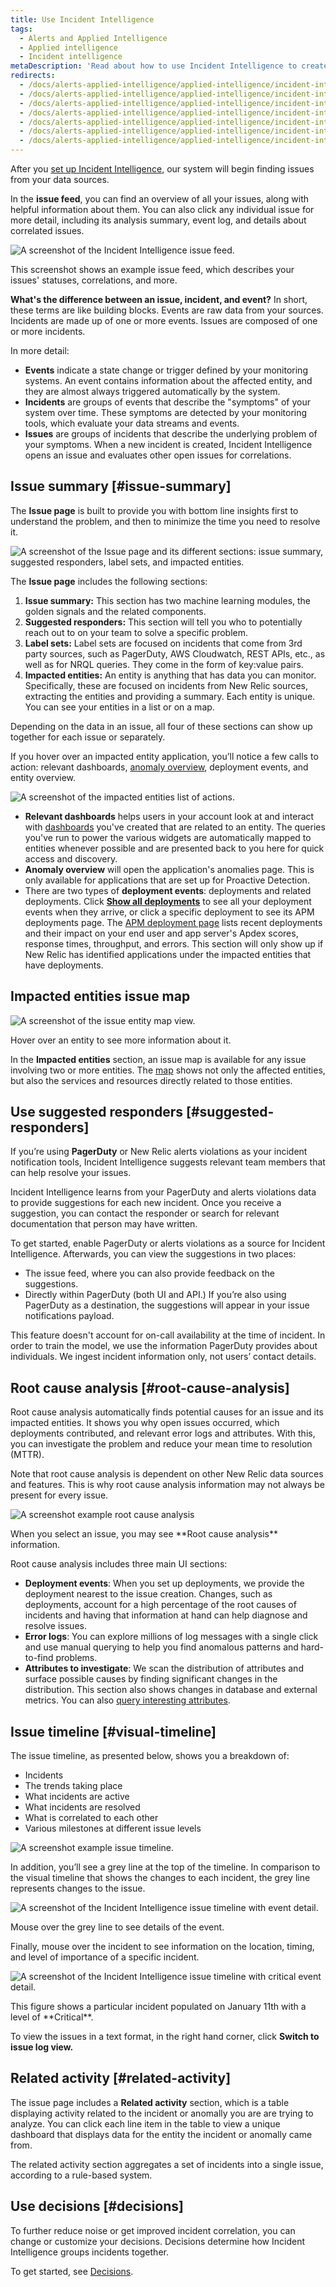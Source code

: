 ```yaml
---
title: Use Incident Intelligence
tags:
  - Alerts and Applied Intelligence
  - Applied intelligence
  - Incident intelligence
metaDescription: 'Read about how to use Incident Intelligence to create an overview of all your alert incidents, their sources, and related events.'
redirects:
  - /docs/alerts-applied-intelligence/applied-intelligence/incident-intelligence/get-started-incident-intelligence/#visual-timeline
  - /docs/alerts-applied-intelligence/applied-intelligence/incident-intelligence/get-started-incident-intelligence/#related-activity
  - /docs/alerts-applied-intelligence/applied-intelligence/incident-intelligence/get-started-incident-intelligence/#issue-summary
  - /docs/alerts-applied-intelligence/applied-intelligence/incident-intelligence/get-started-incident-intelligence/#root-cause-analysis
  - /docs/alerts-applied-intelligence/applied-intelligence/incident-intelligence/get-started-incident-intelligence/#decisions
  - /docs/alerts-applied-intelligence/applied-intelligence/incident-intelligence/get-started-incident-intelligence/#suggested-responders
  - /docs/alerts-applied-intelligence/applied-intelligence/incident-intelligence/get-started-incident-intelligence/#issue-feed
---
```


After you [set up Incident Intelligence](/docs/alerts-applied-intelligence/applied-intelligence/incident-intelligence/get-started-incident-intelligence/#get-started), our system will begin finding issues from your data sources.

In the **issue feed**, you can find an overview of all your issues, along with helpful information about them. You can also click any individual issue for more detail, including its analysis summary, event log, and details about correlated issues.

![A screenshot of the Incident Intelligence issue feed.](./images/issue_feed.png "The Incident Intelligence issue feed.")

<figcaption>
  This screenshot shows an example issue feed, which describes your issues' statuses, correlations, and more.
</figcaption>

**What's the difference between an issue, incident, and event?** In short, these terms are like building blocks. Events are raw data from your sources. Incidents are made up of one or more events. Issues are composed of one or more incidents.

In more detail:

* **Events** indicate a state change or trigger defined by your monitoring systems. An event contains information about the affected entity, and they are almost always triggered automatically by the system.
* **Incidents** are groups of events that describe the "symptoms" of your system over time. These symptoms are detected by your monitoring tools, which evaluate your data streams and events.
* **Issues** are groups of incidents that describe the underlying problem of your symptoms. When a new incident is created, Incident Intelligence opens an issue and evaluates other open issues for correlations.

## Issue summary [#issue-summary]

The **Issue page** is built to provide you with bottom line insights first to understand the problem, and then to minimize the time you need to resolve it.

![A screenshot of the Issue page and its different sections: issue summary, suggested responders, label sets, and impacted entities.](./images/Screen-Shot-2020-10-21-at-9.32.39-AM.png "The Issue page and its different sections: issue summary, suggested responders, label sets, and impacted entities.")

The **Issue page** includes the following sections:

1. **Issue summary:** This section has two machine learning modules, the golden signals and the related components.
2. **Suggested responders:** This section will tell you who to potentially reach out to on your team to solve a specific problem.
3. **Label sets:** Label sets are focused on incidents that come from 3rd party sources, such as PagerDuty, AWS Cloudwatch, REST APIs, etc., as well as for NRQL queries. They come in the form of key:value pairs.
4. **Impacted entities:** An entity is anything that has data you can monitor. Specifically, these are focused on incidents from New Relic sources, extracting the entities and providing a summary. Each entity is unique. You can see your entities in a list or on a map.

Depending on the data in an issue, all four of these sections can show up together for each issue or separately.

If you hover over an impacted entity application, you’ll notice a few calls to action: relevant dashboards, [anomaly overview](/docs/alerts-applied-intelligence/applied-intelligence/proactive-detection/proactive-detection-applied-intelligence#anomaly-overview), deployment events, and entity overview. 

![A screenshot of the impacted entities list of actions.](./images/impacted_entities_actions.png "The impacted entities list of actions.")

* **Relevant dashboards** helps users in your account look at and interact with [dashboards](/docs/query-your-data/explore-query-data/dashboards/introduction-dashboards/) you've created that are related to an entity. The queries you've run to power the various widgets are automatically mapped to entities whenever possible and are presented back to you here for quick access and discovery.
* **Anomaly overview** will open the application's anomalies page. This is only available for applications that are set up for Proactive Detection.
* There are two types of **deployment events**: deployments and related deployments. Click **[Show all deployments](/whats-new/applied-intelligence-deployment-events-issue-feed)** to see all your deployment events when they arrive, or click a specific deployment to see its APM deployments page. The [APM deployment page](/docs/apm/apm-ui-pages/events/deployments-page-view-impact-your-app-users) lists recent deployments and their impact on your end user and app server's Apdex scores, response times, throughput, and errors. This section will only show up if New Relic has identified applications under the impacted entities that have deployments.

## Impacted entities issue map 

![A screenshot of the issue entity map view.](./images/issue_entity_map.png "The issue entity map view.")

<figcaption>Hover over an entity to see more information about it.</figcaption>

In the **Impacted entities** section, an issue map is available for any issue involving two or more entities. The [map](/docs/new-relic-one/use-new-relic-one/ui-data/maps-in-context/) shows not only the affected entities, but also the services and resources directly related to those entities.

## Use suggested responders [#suggested-responders]

If you’re using **PagerDuty** or New Relic alerts violations as your incident notification tools, Incident Intelligence suggests relevant team members that can help resolve your issues.

Incident Intelligence learns from your PagerDuty and alerts violations data to provide suggestions for each new incident. Once you receive a suggestion, you can contact the responder or search for relevant documentation that person may have written.

To get started, enable PagerDuty or alerts violations as a source for Incident Intelligence. Afterwards, you can view the suggestions in two places:

* The issue feed, where you can also provide feedback on the suggestions.
* Directly within PagerDuty (both UI and API.) If you’re also using PagerDuty as a destination, the suggestions will appear in your issue notifications payload.

<Callout variant="important">
  This feature doesn't account for on-call availability at the time of incident.
</Callout>

<Callout variant="tip">
  In order to train the model, we use the information PagerDuty provides about individuals. We ingest incident information only, not users’ contact details.
</Callout>

## Root cause analysis [#root-cause-analysis]

Root cause analysis automatically finds potential causes for an issue and its impacted entities. It shows you why open issues occurred, which deployments contributed, and relevant error logs and attributes. With this, you can investigate the problem and reduce your mean time to resolution (MTTR).

<Callout variant="tip">
Note that root cause analysis is dependent on other New Relic data sources and features. This is why root cause analysis information may not always be present for every issue.
</Callout>

![A screenshot example root cause analysis](./images/root-cause-analysis.png "An example root cause analysis.")

<figcaption>When you select an issue, you may see **Root cause analysis** information.</figcaption>

Root cause analysis includes three main UI sections: 

* **Deployment events**: When you set up deployments, we provide the deployment nearest to the issue creation. Changes, such as deployments, account for a high percentage of the root causes of incidents and having that information at hand can help diagnose and resolve issues.
*  **Error logs**: You can explore millions of log messages with a single click and use manual querying to help you find anomalous patterns and hard-to-find problems.
* **Attributes to investigate**: We scan the distribution of attributes and surface possible causes by finding significant changes in the distribution. This section also shows changes in database and external metrics. You can also [query interesting attributes](https://docs.newrelic.com/docs/query-your-data/nrql-new-relic-query-language/get-started/introduction-nrql-new-relics-query-language). 

## Issue timeline [#visual-timeline]

The issue timeline, as presented below, shows you a breakdown of:

* Incidents
* The trends taking place
* What incidents are active
* What incidents are resolved
* What is correlated to each other
* Various milestones at different issue levels

![A screenshot example issue timeline.](./images/incidents_timeline.png "An example issue timeline.")

In addition, you’ll see a grey line at the top of the timeline. In comparison to the visual timeline that shows the changes to each incident, the grey line represents changes to the issue.

![A screenshot of the Incident Intelligence issue timeline with event detail.](./images/screenshot_incident_intelligence_timeline_event_detail.png "The Incident Intelligence issue timeline with event detail.")

<figcaption>
  Mouse over the grey line to see details of the event.
</figcaption>

Finally, mouse over the incident to see information on the location, timing, and level of importance of a specific incident.

![A screenshot of the Incident Intelligence issue timeline with critical event detail.](./images/screenshot_incident_intelligence_critical_event_detail.png "The Incident Intelligence issue timeline with critical event detail.")

<figcaption>
  This figure shows a particular incident populated on January 11th with a level of **Critical**.
</figcaption>

To view the issues in a text format, in the right hand corner, click **Switch to issue log view.**

## Related activity [#related-activity]

The issue page includes a **Related activity** section, which is a table displaying activity related to the incident or anomally you are are trying to analyze. You can click each line item in the table to view a unique dashboard that displays data for the entity the incident or anomally came from.

The related activity section aggregates a set of incidents into a single issue, according to a rule-based system.

## Use decisions [#decisions]

To further reduce noise or get improved incident correlation, you can change or customize your decisions. Decisions determine how Incident Intelligence groups incidents together.

To get started, see [Decisions](/docs/new-relic-one/use-new-relic-one/new-relic-ai/get-started-decisions).

